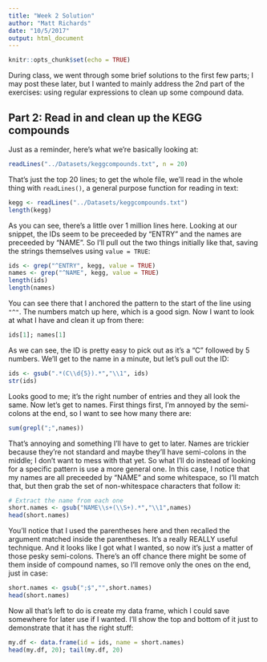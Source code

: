 ```yaml
---
title: "Week 2 Solution"
author: "Matt Richards"
date: "10/5/2017"
output: html_document
---
```


```r
knitr::opts_chunk$set(echo = TRUE)
```

During class, we went through some brief solutions to the first few parts; I may post these later, but I wanted to mainly address the 2nd part of the exercises: using regular expressions to clean up some compound data. 

## Part 2: Read in and clean up the KEGG compounds

Just as a reminder, here's what we're basically looking at:

```r
readLines("../Datasets/keggcompounds.txt", n = 20)
```

That's just the top 20 lines; to get the whole file, we'll read in the whole thing with `readLines()`, a general purpose function for reading in text:

```r
kegg <- readLines("../Datasets/keggcompounds.txt")
length(kegg)
```

As you can see, there's a little over 1 million lines here. Looking at our snippet, the IDs seem to be preceeded by "ENTRY" and the names are preceeded by "NAME". So I'll pull out the two things initially like that, saving the strings themselves using `value = TRUE`:

```r
ids <- grep("^ENTRY", kegg, value = TRUE)
names <- grep("^NAME", kegg, value = TRUE)
length(ids)
length(names)
```

You can see there that I anchored the pattern to the start of the line using `"^"`. The numbers match up here, which is a good sign. Now I want to look at what I have and clean it up from there:

```r
ids[1]; names[1]
```
As we can see, the ID is pretty easy to pick out as it's a "C" followed by 5 numbers. We'll get to the name in a minute, but let's pull out the ID:

```r
ids <- gsub(".*(C\\d{5}).*","\\1", ids)
str(ids)
```
Looks good to me; it's the right number of entries and they all look the same. Now let's get to names. First things first, I'm annoyed by the semi-colons at the end, so I want to see how many there are:

```r
sum(grepl(";",names))
```

That's annoying and something I'll have to get to later. Names are trickier because they're not standard and maybe they'll have semi-colons in the middle; I don't want to mess with that yet. So what I'll do instead of looking for a specific pattern is use a more general one. In this case, I notice that my names are all preceeded by "NAME" and some whitespace, so I'll match that, but then grab the set of non-whitespace characters that follow it:

```r
# Extract the name from each one
short.names <- gsub("NAME\\s+(\\S+).*","\\1",names)
head(short.names)
```

You'll notice that I used the parentheses here and then recalled the argument matched inside the parentheses. It's a really REALLY useful technique. And it looks like I got what I wanted, so now it's just a matter of those pesky semi-colons. There's an off chance there might be some of them inside of compound names, so I'll remove only the ones on the end, just in case:

```r
short.names <- gsub(";$","",short.names)
head(short.names)
```

Now all that's left to do is create my data frame, which I could save somewhere for later use if I wanted. I'll show the top and bottom of it just to demonstrate that it has the right stuff:

```r
my.df <- data.frame(id = ids, name = short.names)
head(my.df, 20); tail(my.df, 20)
```